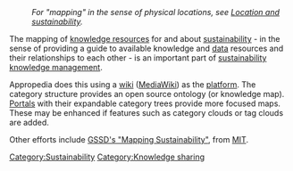 :''For "mapping" in the sense of physical locations, see [[Location and sustainability]].''

The mapping of [[knowledge resources]] for and about [[sustainability]] - in the sense of providing a guide to available knowledge and [[data]] resources and their relationships to each other - is an important part of [[sustainability knowledge management]]. 

Appropedia does this using a [[wiki]] ([[MediaWiki]]) as the [[platform]]. The category structure provides an open source ontology (or knowledge map). [[:Category:Portals|Portals]] with their expandable category trees provide more focused maps. These may be enhanced if features such as category clouds or tag clouds are added.

Other efforts include [http://gssd.mit.edu/GSSD/GSSDen.nsf/frameLinks?OpenPage&BaseTarget=Right GSSD's "Mapping Sustainability"], from [[MIT]].

{{stub}}

[[Category:Sustainability]]
[[Category:Knowledge sharing]]